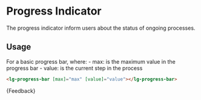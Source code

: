 
<Meta title="Components/Progress indicator/Guide" />

# Progress Indicator

<p class="standardfirst">The progress indicator inform users about the status of ongoing processes.</p>



## Usage
For a basic progress bar, where:
    - max: is the maximum value in the progress bar
    - value: is the current step in the process
```html
<lg-progress-bar [max]="max" [value]="value"></lg-progress-bar>
```



<Markdown>{Feedback}</Markdown>
